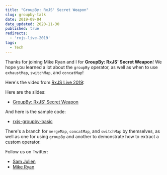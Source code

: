 ```yaml
---
title: "GroupBy: RxJS' Secret Weapon"
slug: groupby-talk
date: 2019-09-04
date_updated: 2020-11-30
published: true
redirects:
  - 'rxjs-live-2019'
tags:
  - Tech
---
```



Thanks for joining Mike Ryan and I for **GroupBy: RxJS' Secret Weapon**! We hope you learned a lot about the `groupBy` operator, as well as when to use `exhaustMap`, `switchMap`, and `concatMap`!

Here's the video from [RxJS Live 2019](https://www.rxjs.live/):

<YouTube shortCode="hsr4ArAsOL4" />

Here are the slides:

- [GroupBy: RxJS' Secret Weapon](https://speakerdeck.com/samjulien/groupby-rxjs-secret-weapon-for-complex-uis)

And here is the sample code:

- [rxjs-groupby-basic](https://github.com/samjulien/rxjs-groupby-basic)

There's a branch for `mergeMap`, `concatMap`, and `switchMap` by themselves, as well as one for using `groupBy` and another to demonstrate how to extract a custom operator.

Follow us on Twitter:

- [Sam Julien](https://twitter.com/samjulien)
- [Mike Ryan](https://twitter.com/MikeRyanDev)
